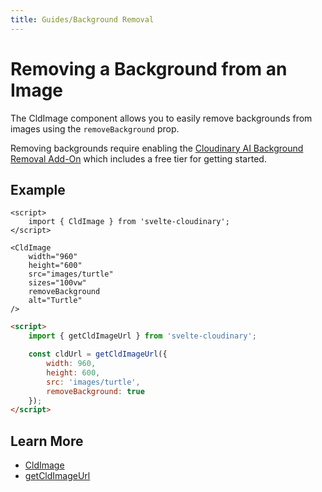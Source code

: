 ```yaml
---
title: Guides/Background Removal
---
```



# Removing a Background from an Image

The CldImage component allows you to easily remove backgrounds from images using the `removeBackground` prop.

<Callout emoji={false}>
  Removing backgrounds require enabling the <a href="https://cloudinary.com/documentation/cloudinary_ai_background_removal_addon">Cloudinary AI Background Removal Add-On</a> which includes a free tier for getting started.
</Callout>

## Example

<div style="max-width: 500px; margin: 0 auto">
    <CldImage
      width={960}
      height={600}
      src={`images/turtle`}
      sizes="(max-width: 480px) 100vw, 50vw"
      removeBackground
      alt=""
    />
</div>

```svelte
<script>
	import { CldImage } from 'svelte-cloudinary';
</script>

<CldImage
	width="960"
	height="600"
	src="images/turtle"
	sizes="100vw"
	removeBackground
	alt="Turtle"
/>
```

  </Tab>
  <Tab title="getCldImageUrl">

```html
<script>
	import { getCldImageUrl } from 'svelte-cloudinary';

	const cldUrl = getCldImageUrl({
		width: 960,
		height: 600,
		src: 'images/turtle',
		removeBackground: true
	});
</script>
```

  </Tab>
</Tabs>

## Learn More

- [CldImage](/cldimage/usage)
- [getCldImageUrl](/getcldimageurl/usage)